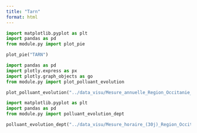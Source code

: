 ```yaml
---
title: "Tarn"
format: html
---
```


```python
import matplotlib.pyplot as plt
import pandas as pd
from module.py import plot_pie

plot_pie("TARN")
```


```python
import pandas as pd
import plotly.express as px
import plotly.graph_objects as go
from module.py import plot_polluant_evolution

plot_polluant_evolution("../data_visu/Mesure_annuelle_Region_Occitanie_Polluants_Principaux.csv","TARN",['NO2', 'PM2.5', 'PM10', 'NOX', 'NO'])
```


```python
import matplotlib.pyplot as plt
import pandas as pd
from module.py import polluant_evolution_dept

polluant_evolution_dept("../data_visu/Mesure_horaire_(30j)_Region_Occitanie_Polluants_Reglementaires.csv",['NO2', 'PM2.5', 'PM10', 'NOX', 'NO'],"TARN")
```

